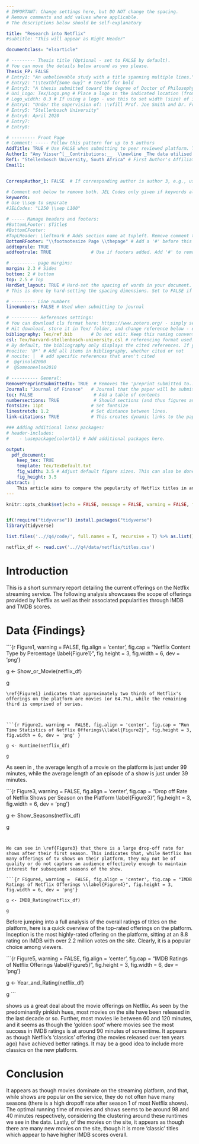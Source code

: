 ```yaml
---
# IMPORTANT: Change settings here, but DO NOT change the spacing.
# Remove comments and add values where applicable.
# The descriptions below should be self-explanatory

title: "Research into Netflix"
#subtitle: "This will appear as Right Header"

documentclass: "elsarticle"

# --------- Thesis title (Optional - set to FALSE by default).
# You can move the details below around as you please.
Thesis_FP: FALSE
# Entry1: "An unbelievable study with a title spanning multiple lines."
# Entry2: "\\textbf{Some Guy}" # textbf for bold
# Entry3: "A thesis submitted toward the degree of Doctor of Philosophy"
# Uni_Logo: Tex/Logo.png # Place a logo in the indicated location (from your root, e.g. defaults to ~/Tex/Logo.png) and uncomment this line. Leave uncommented for no image
# Logo_width: 0.3 # If using a logo - use this to set width (size) of image
# Entry4: "Under the supervision of: \\vfill Prof. Joe Smith and Dr. Frank Smith"
# Entry5: "Stellenbosch University"
# Entry6: April 2020
# Entry7:
# Entry8:

# --------- Front Page
# Comment: ----- Follow this pattern for up to 5 authors
AddTitle: TRUE # Use FALSE when submitting to peer reviewed platform. This will remove author names.
Author1: "Amy Visser^[__Contributions:__  \\newline _The data utilised in this report has been kindly provided by Netflix._]"  # First Author - note the thanks message displayed as an italic footnote of first page.
Ref1: "Stellenbosch University, South Africa" # First Author's Affiliation
Email1: 


CorrespAuthor_1: FALSE  # If corresponding author is author 3, e.g., use CorrespAuthor_3: TRUE

# Comment out below to remove both. JEL Codes only given if keywords also given.
keywords: 
# Use \\sep to separate
#JELCodes: "L250 \\sep L100"

# ----- Manage headers and footers:
#BottomLFooter: $Title$
#BottomCFooter:
#TopLHeader: \leftmark # Adds section name at topleft. Remove comment to add it.
BottomRFooter: "\\footnotesize Page \\thepage" # Add a '#' before this line to remove footer.
addtoprule: TRUE
addfootrule: TRUE               # Use if footers added. Add '#' to remove line.

# --------- page margins:
margin: 2.3 # Sides
bottom: 2 # bottom
top: 2.5 # Top
HardSet_layout: TRUE # Hard-set the spacing of words in your document. This will stop LaTeX squashing text to fit on pages, e.g.
# This is done by hard-setting the spacing dimensions. Set to FALSE if you want LaTeX to optimize this for your paper.

# --------- Line numbers
linenumbers: FALSE # Used when submitting to journal

# ---------- References settings:
# You can download cls format here: https://www.zotero.org/ - simply search for your institution. You can also edit and save cls formats here: https://editor.citationstyles.org/about/
# Hit download, store it in Tex/ folder, and change reference below - easy.
bibliography: Tex/ref.bib       # Do not edit: Keep this naming convention and location.
csl: Tex/harvard-stellenbosch-university.csl # referencing format used.
# By default, the bibliography only displays the cited references. If you want to change this, you can comment out one of the following:
#nocite: '@*' # Add all items in bibliography, whether cited or not
# nocite: |  # add specific references that aren't cited
#  @grinold2000
#  @Someoneelse2010

# ---------- General:
RemovePreprintSubmittedTo: TRUE  # Removes the 'preprint submitted to...' at bottom of titlepage
Journal: "Journal of Finance"   # Journal that the paper will be submitting to, if RemovePreprintSubmittedTo is set to TRUE.
toc: FALSE                       # Add a table of contents
numbersections: TRUE             # Should sections (and thus figures and tables) be numbered?
fontsize: 11pt                  # Set fontsize
linestretch: 1.2                # Set distance between lines.
link-citations: TRUE            # This creates dynamic links to the papers in reference list.

### Adding additional latex packages:
# header-includes:
#    - \usepackage{colortbl} # Add additional packages here.

output:
  pdf_document:
    keep_tex: TRUE
    template: Tex/TexDefault.txt
    fig_width: 3.5 # Adjust default figure sizes. This can also be done in the chunks of the text.
    fig_height: 3.5
abstract: |
    This article aims to compare the popularity of Netflix titles in an effort to determine the most optimal cohort of movie and series offerings to place on a new streaming service to attract maximum revenue. 
---
```



```r
knitr::opts_chunk$set(echo = FALSE, message = FALSE, warning = FALSE, fig.width = 6, fig.height = 5, fig.pos="H", fig.pos = 'H')


if(!require("tidyverse")) install.packages("tidyverse")
library(tidyverse)

list.files('..//q4/code/', full.names = T, recursive = T) %>% as.list() %>% walk(~source(.))

netflix_df <- read.csv('..//q4/data/netflix/titles.csv')
```


<!-- ############################## -->
<!-- # Start Writing here: -->
<!-- ############################## -->

# Introduction \label{Introduction}

This is a short summary report detailing the current offerings on the Netflix streaming service. The following analysis showcases the scope of offerings provided by Netflix as well as their associated popularities through IMDB and TMDB scores. 

# Data  {Findings}


```{r Figure1, warning =  FALSE, fig.align = 'center', fig.cap = "Netflix Content Type by Percentage \\label{Figure1}", fig.height = 3, fig.width = 6, dev = 'png'}


g <- Show_or_Movie(netflix_df)

g


```
\ref{Figure1} indicates that approximately two thirds of Netflix's offerings on the platform are movies (or 64.7%), while the remaining third is comprised of series. 



```{r Figure2, warning =  FALSE, fig.align = 'center', fig.cap = "Run Time Statistics of Netflix Offerings\\label{Figure2}", fig.height = 3, fig.width = 6, dev = 'png' }

g <- Runtime(netflix_df)

g

```
As seen in \ref{Figure2}, the average length of a movie on the platform is just under 99 minutes, while the average length of an episode of a show is just under 39 minutes. 

```{r Figure3, warning =  FALSE, fig.align = 'center', fig.cap = "Drop off Rate of Netflix Shows per Season on the Platform \\label{Figure3}", fig.height = 3, fig.width = 6, dev = 'png'}

g <- Show_Seasons(netflix_df)

g

```


We can see in \ref{Figure3} that there is a large drop-off rate for shows after their first season. This indicates that, while Netflix has many offerings of tv shows on their platform, they may not be of quality or do not capture an audience effectively enough to maintain interest for subsequent seasons of the show. 

```{r Figure4, warning =  FALSE, fig.align = 'center', fig.cap = "IMDB Ratings of Netflix Offerings \\label{Figure4}", fig.height = 3, fig.width = 6, dev = 'png'}

g <- IMDB_Rating(netflix_df)

g

```
Before jumping into a full analysis of the overall ratings of titles on the platform, here is a quick overview of the top-rated offerings on the platform. Inception is the most highly-rated offering on the platform, sitting at an 8.8 rating on IMDB with over 2.2 million votes on the site. Clearly, it is a popular choice among viewers.

```{r Figure5, warning =  FALSE, fig.align = 'center', fig.cap = "IMDB Ratings of Netflix Offerings \\label{Figure5}", fig.height = 3, fig.width = 6, dev = 'png'}

g <- Year_and_Rating(netflix_df)

g
```

\ref{Figure5} shows us a great deal about the movie offerings on Netflix. As seen by the predominantly pinkish hues, most movies on the site have been released in the last decade or so. Further, most movies lie between 60 and 120 minutes, and it seems as though the 'golden spot' where movies see the most success in IMDB ratings is at around 90 minutes of screentime. It appears as though Netflix's 'classics' offering (the movies released over ten years ago) have achieved better ratings. It may be a good idea to include more classics on the new platform. 


# Conclusion \label{Conclusion}

It appears as though movies dominate on the streaming platform, and that, while shows are popular on the service, they do not often have many seasons (there is a high dropoff rate after season 1 of most Netflix shows). The optimal running time of movies and shows seems to be around 98 and 40 minutes respectively, considering the clustering around these runtimes we see in the data. Lastly, of the movies on the site, it appears as though there are many new movies on the site, though it is more 'classic' titles which appear to have higher IMDB scores overall. 

